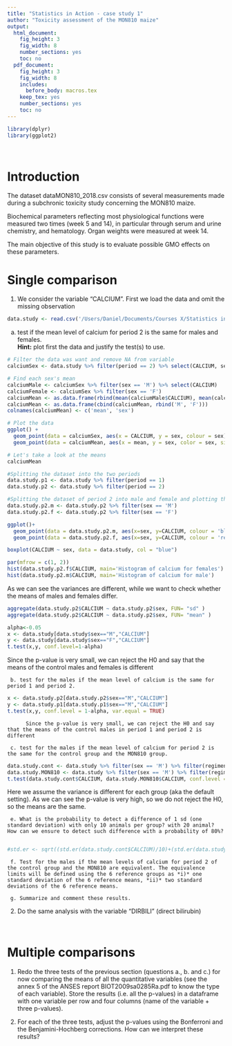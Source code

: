 ```yaml
---
title: "Statistics in Action - case study 1"
author: "Toxicity assessment of the MON810 maize"
output:
  html_document:
    fig_height: 3
    fig_width: 8
    number_sections: yes
    toc: no
  pdf_document:
    fig_height: 3
    fig_width: 8
    includes:
      before_body: macros.tex
    keep_tex: yes
    number_sections: yes
    toc: no
---
```



```r
library(dplyr)
library(ggplot2)
```

</br>


# Introduction

The dataset <ttt>dataMON810_2018.csv</ttt> consists of several measurements made during a subchronic toxicity study concerning the MON810 maize.

Biochemical parameters reflecting most physiological functions were measured two times (week 5 and 14), in particular through serum and urine chemistry, and hematology. Organ weights were measured at week 14.

The main objective of this study is to evaluate possible GMO effects on these parameters.

# Single comparison

   1. We consider the variable "CALCIUM".
First we load the data and omit the missing observation 
```r
data.study <- read.csv('/Users/Daniel/Documents/Courses X/Statistics in Action/Homework 1/dataMON810_2018.csv') 
```
   

a. test if the mean level of calcium for period 2 is the same for males and females.  </br>**Hint:** plot first the data and justify the test(s) to use.

```r
# Filter the data was want and remove NA from variable
calciumSex <- data.study %>% filter(period == 2) %>% select(CALCIUM, sex) %>% na.omit

# Find each sex's mean
calciumMale <- calciumSex %>% filter(sex == 'M') %>% select(CALCIUM)
calciumFemale <- calciumSex %>% filter(sex == 'F')
calciumMean <- as.data.frame(rbind(mean(calciumMale$CALCIUM), mean(calciumFemale$CALCIUM)))
calciumMean <- as.data.frame(cbind(calciumMean, rbind('M', 'F')))
colnames(calciumMean) <- c('mean', 'sex')

# Plot the data
ggplot() + 
  geom_point(data = calciumSex, aes(x = CALCIUM, y = sex, colour = sex)) + 
  geom_point(data = calciumMean, aes(x = mean, y = sex, color = sex, size = 4, alpha = .5), show.legend = F)

# Let's take a look at the means
calciumMean
```

```r
#Splitting the dataset into the two periods 
data.study.p1 <- data.study %>% filter(period == 1)
data.study.p2 <- data.study %>% filter(period == 2)

#Splitting the dataset of period 2 into male and female and plotting the result
data.study.p2.m <- data.study.p2 %>% filter(sex == 'M')
data.study.p2.f <- data.study.p2 %>% filter(sex == 'F')

ggplot()+
  geom_point(data = data.study.p2.m, aes(x=sex, y=CALCIUM, colour = 'blue'), show.legend = F) + 
  geom_point(data = data.study.p2.f, aes(x=sex, y=CALCIUM, colour = 'red'), show.legend = F)
```
```r
boxplot(CALCIUM ~ sex, data = data.study, col = "blue")
```



```r
par(mfrow = c(1, 2))
hist(data.study.p2.f$CALCIUM, main='Histogram of calcium for females')
hist(data.study.p2.m$CALCIUM, main='Histogram of calcium for male')
```
As we can see the variances are different, while we want to check whether the means of males and females differ.
```r
aggregate(data.study.p2$CALCIUM ~ data.study.p2$sex, FUN= "sd" )
aggregate(data.study.p2$CALCIUM ~ data.study.p2$sex, FUN= "mean" )
```
```r
alpha<-0.05
x <- data.study[data.study$sex=="M","CALCIUM"]
y <- data.study[data.study$sex=="F","CALCIUM"]
t.test(x,y, conf.level=1-alpha)
```
Since the p-value is very small, we can reject the H0 and say that the means of the control males and females is different

     b. test for the males if the mean level of calcium is the same for period 1 and period 2.
```r
x <- data.study.p2[data.study.p2$sex=="M","CALCIUM"]
y <- data.study.p1[data.study.p1$sex=="M","CALCIUM"]
t.test(x,y, conf.level = 1-alpha, var.equal = TRUE)
```
          Since the p-value is very small, we can reject the H0 and say that the means of the control males in period 1 and period 2 is different

     c. test for the males if the mean level of calcium for period 2 is the same for the control group and the MON810 group.
```r
data.study.cont <- data.study %>% filter(sex == 'M') %>% filter(regimen == 'control')
data.study.MON810 <- data.study %>% filter(sex == 'M') %>% filter(regimen == 'MON810')
t.test(data.study.cont$CALCIUM, data.study.MON810$CALCIUM, conf.level = 1-alpha)
```
Here we assume the variance is different for each group (aka the default setting). As we can see the p-value is very high, so we do not reject the H0, so the means are the same.

     e. What is the probability to detect a difference of 1 sd (one standard deviation) with only 10 animals per group? with 20 animal? How can we ensure to detect such difference with a probability of 80%?
     
```r
#std.er <- sqrt((std.er(data.study.cont$CALCIUM)/10)+(std.er(data.study.MON810$CALCIUM)/10))
```
     
     
     f. Test for the males if the mean levels of calcium for period 2 of the control group and the MON810 are equivalent. The equivalence limits will be defined using the 6 reference groups as *i)* one standard deviation of the 6 reference means, *ii)* two standard deviations of the 6 reference means.
     
     g. Summarize and comment these results.
   
   2. Do the same analysis with the variable "DIRBILI" (direct bilirubin)



</br>


# Multiple comparisons


   1. Redo the three tests of the previous section (questions a., b. and c.) for now comparing  the means of all the quantitative variables (see the annex 5 of the ANSES report <ttt>BIOT2009sa0285Ra.pdf</ttt> to know the type of each variable). Store the results (i.e. all the p-values) in a dataframe with one variable per row and four columns (name of the variable + three p-values). 
   
   2. For each of the three tests, adjust the p-values using the Bonferroni  and the Benjamini-Hochberg corrections. How can we interpret these results?
   



